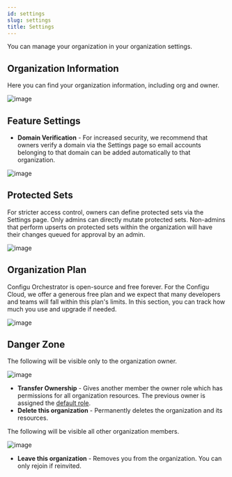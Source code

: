 ```yaml
---
id: settings
slug: settings
title: Settings
---
```


You can manage your organization in your organization settings.

## Organization Information

Here you can find your organization information, including org and owner.

![image](./img/settings/settings-general-org.png)

## Feature Settings

- **Domain Verification** - For increased security, we recommend that owners verify a domain via the Settings page so email accounts belonging to that domain can be added automatically to that organization.

![image](./img/settings/settings-general-domains.png)

## Protected Sets

For stricter access control, owners can define protected sets via the Settings page. Only admins can directly mutate protected sets. Non-admins that perform upserts on protected sets within the organization will have their changes queued for approval by an admin.

![image](./img/settings/settings-general-protected-sets.png)

## Organization Plan

<Admonition>
  Configu Orchestrator is open-source and free forever. For the Configu Cloud, we offer a generous
  free plan and we expect that many developers and teams will fall within this plan's limits. In
  this section, you can track how much you use and upgrade if needed.
</Admonition>

<br />

![image](./img/settings/settings-general-plan.png)

## Danger Zone

The following will be visible only to the organization owner.

![image](./img/settings/settings-general-danger-zone-owner.png)

- **Transfer Ownership** - Gives another member the owner role which has permissions for all organization resources. The previous owner is assigned the [default role](../authorization#default-role).
- **Delete this organization** - Permanently deletes the organization and its resources.

The following will be visible all other organization members.

![image](./img/settings/settings-general-danger-zone-non-owner.png)

- **Leave this organization** - Removes you from the organization. You can only rejoin if reinvited.
